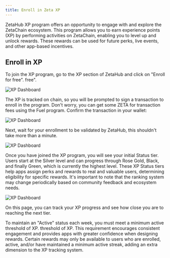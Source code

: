 ```yaml
---
title: Enroll in Zeta XP
---
```


ZetaHub XP program offers an opportunity to engage with and explore the
ZetaChain ecosystem. This program allows you to earn experience points (XP) by
performing activities on ZetaChain, enabling you to level up and unlock rewards.
These rewards can be used for future perks, live events, and other app-based
incentives.

## Enroll in XP

To join the XP program, go to the XP section of ZetaHub and click on "Enroll for free".
free".

![XP Dashboard](/img/docs/zetahub/xp-enroll-1.png)

The XP is tracked on chain, so you will be prompted to sign a transaction to
enroll in the program. Don't worry, you can get some ZETA for transaction fees
using the Fuel program. Confirm the transaction in your wallet:

![XP Dashboard](/img/docs/zetahub/xp-enroll-2.png)

Next, wait for your enrollment to be validated by ZetaHub, this shouldn't take
more than a minute.

![XP Dashboard](/img/docs/zetahub/xp-enroll-3.png)

Once you have joined the XP program, you will see your initial Status tier.
Users start at the Silver level and can progress through Rose Gold, Black, and
finally Green, which is currently the highest level. These XP Status tiers help
apps assign perks and rewards to real and valuable users, determining
eligibility for specific rewards. It's important to note that the ranking system
may change periodically based on community feedback and ecosystem needs.

![XP Dashboard](/img/docs/zetahub/xp-enroll-4.png)

On this page, you can track your XP progress and see how close you are to
reaching the next tier.

To maintain an "Active" status each week, you must meet a minimum active threshold of XP.
threshold of XP. This requirement encourages consistent engagement and provides
apps with greater confidence when designing rewards. Certain rewards may only be
available to users who are enrolled, active, and/or have maintained a minimum
active streak, adding an extra dimension to the XP tracking system.
